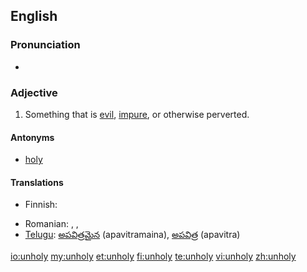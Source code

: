 ==English==

===Pronunciation===
* {{rhymes|əʊli}}

===Adjective===
{{en-adj|unhol|ier|more}}

# Something that is [[evil]], [[impure]], or otherwise perverted.

====Antonyms====
* [[holy]]

====Translations====
{{trans-top|something that is [[evil]]}}
* Finnish: {{t-|fi|epäpyhä}}
{{trans-mid}}
* Romanian: {{t|ro|rău|m|n}}, {{t|ro|nesfânt}}, {{t|ro|afurisit}}
* [[Telugu]]: [[అపవిత్రమైన]] (apavitramaina), [[అపవిత్ర]] (apavitra)
{{trans-bottom}}

[[io:unholy]]
[[my:unholy]]
[[et:unholy]]
[[fi:unholy]]
[[te:unholy]]
[[vi:unholy]]
[[zh:unholy]]